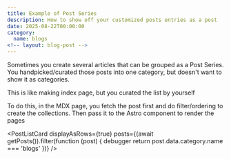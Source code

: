 ```yaml
---
title: Example of Post Series
description: How to show off your customized posts entries as a post
date: 2025-08-22T00:00:00
category:
  name: blogs
<!-- layout: blog-post -->
---
```


Sometimes you create several articles that can be grouped as a Post Series. You handpicked/curated those posts into one category,
but doesn't want to show it as categories.

This is like making index page, but you curated the list by yourself

To do this, in the MDX page, you fetch the post first and do filter/ordering to create the collections.
Then pass it to the Astro component to render the pages


<PostListCard
	displayAsRows={true}
	posts={(await getPosts()).filter(function (post) {
		debugger
		return post.data.category.name === 'blogs'
	})}
/>

